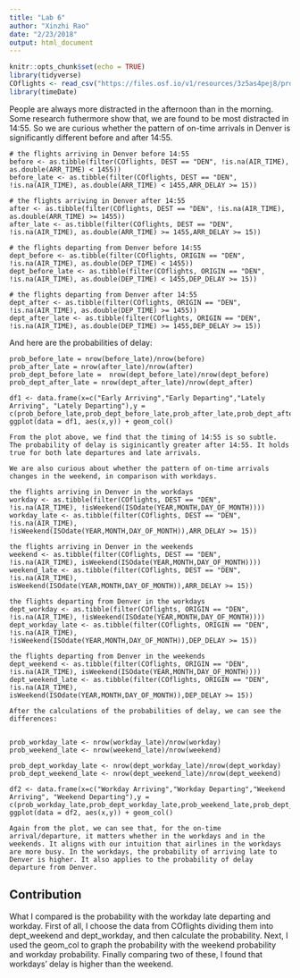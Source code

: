 ```yaml
---
title: "Lab 6"
author: "Xinzhi Rao"
date: "2/23/2018"
output: html_document
---
```


```r
knitr::opts_chunk$set(echo = TRUE)
library(tidyverse)
COflights <- read_csv("https://files.osf.io/v1/resources/3z5as4pej8/providers/osfstorage/5a8ca28f57103100104584db")
library(timeDate)
```

People are always more distracted in the afternoon than in the morning. Some research futhermore show that, we are found to be most distracted in 14:55. So we are curious whether the pattern of on-time arrivals in Denver is significantly different before and after 14:55.

```
# the flights arriving in Denver before 14:55
before <- as.tibble(filter(COflights, DEST == "DEN", !is.na(AIR_TIME), as.double(ARR_TIME) < 1455))
before_late <- as.tibble(filter(COflights, DEST == "DEN", !is.na(AIR_TIME), as.double(ARR_TIME) < 1455,ARR_DELAY >= 15))

# the flights arriving in Denver after 14:55
after <- as.tibble(filter(COflights, DEST == "DEN", !is.na(AIR_TIME), as.double(ARR_TIME) >= 1455))
after_late <- as.tibble(filter(COflights, DEST == "DEN", !is.na(AIR_TIME), as.double(ARR_TIME) >= 1455,ARR_DELAY >= 15))

# the flights departing from Denver before 14:55
dept_before <- as.tibble(filter(COflights, ORIGIN == "DEN", !is.na(AIR_TIME), as.double(DEP_TIME) < 1455))
dept_before_late <- as.tibble(filter(COflights, ORIGIN == "DEN", !is.na(AIR_TIME), as.double(DEP_TIME) < 1455,DEP_DELAY >= 15))

# the flights departing from Denver after 14:55
dept_after <- as.tibble(filter(COflights, ORIGIN == "DEN", !is.na(AIR_TIME), as.double(DEP_TIME) >= 1455))
dept_after_late <- as.tibble(filter(COflights, ORIGIN == "DEN", !is.na(AIR_TIME), as.double(DEP_TIME) >= 1455,DEP_DELAY >= 15))
```

And here are the probabilities of delay:

```
prob_before_late = nrow(before_late)/nrow(before)
prob_after_late = nrow(after_late)/nrow(after)
prob_dept_before_late =  nrow(dept_before_late)/nrow(dept_before)
prob_dept_after_late = nrow(dept_after_late)/nrow(dept_after)

df1 <- data.frame(x=c("Early Arriving","Early Departing","Lately Arriving", "Lately Departing"),y = c(prob_before_late,prob_dept_before_late,prob_after_late,prob_dept_after_late))
ggplot(data = df1, aes(x,y)) + geom_col()

From the plot above, we find that the timing of 14:55 is so subtle. The probability of delay is siginicantly greater after 14:55. It holds true for both late departures and late arrivals.

We are also curious about whether the pattern of on-time arrivals changes in the weekend, in comparison with workdays.

```
```
the flights arriving in Denver in the workdays
workday <- as.tibble(filter(COflights, DEST == "DEN", !is.na(AIR_TIME), !isWeekend(ISOdate(YEAR,MONTH,DAY_OF_MONTH))))
workday_late <- as.tibble(filter(COflights, DEST == "DEN", !is.na(AIR_TIME), !isWeekend(ISOdate(YEAR,MONTH,DAY_OF_MONTH)),ARR_DELAY >= 15))

the flights arriving in Denver in the weekends
weekend <- as.tibble(filter(COflights, DEST == "DEN", !is.na(AIR_TIME), isWeekend(ISOdate(YEAR,MONTH,DAY_OF_MONTH))))
weekend_late <- as.tibble(filter(COflights, DEST == "DEN", !is.na(AIR_TIME), isWeekend(ISOdate(YEAR,MONTH,DAY_OF_MONTH)),ARR_DELAY >= 15))

the flights departing from Denver in the workdays
dept_workday <- as.tibble(filter(COflights, ORIGIN == "DEN", !is.na(AIR_TIME), !isWeekend(ISOdate(YEAR,MONTH,DAY_OF_MONTH))))
dept_workday_late <- as.tibble(filter(COflights, ORIGIN == "DEN", !is.na(AIR_TIME), !isWeekend(ISOdate(YEAR,MONTH,DAY_OF_MONTH)),DEP_DELAY >= 15))

the flights departing from Denver in the weekends
dept_weekend <- as.tibble(filter(COflights, ORIGIN == "DEN", !is.na(AIR_TIME), isWeekend(ISOdate(YEAR,MONTH,DAY_OF_MONTH))))
dept_weekend_late <- as.tibble(filter(COflights, ORIGIN == "DEN", !is.na(AIR_TIME), isWeekend(ISOdate(YEAR,MONTH,DAY_OF_MONTH)),DEP_DELAY >= 15))
```
```
After the calculations of the probabilities of delay, we can see the differences:


prob_workday_late <- nrow(workday_late)/nrow(workday)
prob_weekend_late <- nrow(weekend_late)/nrow(weekend)

prob_dept_workday_late <- nrow(dept_workday_late)/nrow(dept_workday)
prob_dept_weekend_late <- nrow(dept_weekend_late)/nrow(dept_weekend)

df2 <- data.frame(x=c("Workday Arriving","Workday Departing","Weekend Arriving", "Weekend Departing"),y = c(prob_workday_late,prob_dept_workday_late,prob_weekend_late,prob_dept_weekend_late))
ggplot(data = df2, aes(x,y)) + geom_col()

Again from the plot, we can see that, for the on-time arrival/departure, it matters whether in the workdays and in the weekends. It aligns with our intuition that airlines in the workdays are more busy. In the workdays, the probability of arriving late to Denver is higher. It also applies to the probability of delay departure from Denver.
```
## Contribution

What I compared is the probability with the workday late departing and workday. First of all, I choose the data from COflights dividing them into dept_weekend and dept_workday, and then calculate the probability. Next, I used the geom_col to graph the probability with the weekend probability and workday probability. Finally comparing two of these, I found that workdays' delay is higher than the weekend.